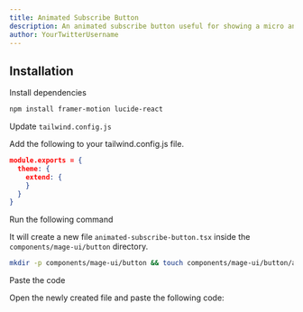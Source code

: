 ```yaml
---
title: Animated Subscribe Button
description: An animated subscribe button useful for showing a micro animation from intial to final result.
author: YourTwitterUsername
---
```


<ComponentPreview name="button-animated-subscribe-button--docs" />

## Installation

<Steps>
<Step>Install dependencies</Step>

```bash
npm install framer-motion lucide-react
```

<Step>Update `tailwind.config.js`</Step>

Add the following to your tailwind.config.js file.

```json
module.exports = {
  theme: {
    extend: {
    }
  }
}
```

<Step>Run the following command</Step>

It will create a new file `animated-subscribe-button.tsx` inside the `components/mage-ui/button` directory.

```bash 
mkdir -p components/mage-ui/button && touch components/mage-ui/button/animated-subscribe-button.tsx
```

<Step>Paste the code</Step> 

Open the newly created file and paste the following code:

```jsx file=<rootDir>/mage-ui/button/animated-subscribe-button.tsx

```
</Steps>


